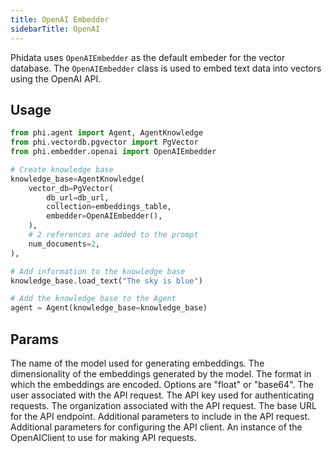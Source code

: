 ```yaml
---
title: OpenAI Embedder
sidebarTitle: OpenAI
---
```


Phidata uses `OpenAIEmbedder` as the default embeder for the vector database. The `OpenAIEmbedder` class is used to embed text data into vectors using the OpenAI API.

## Usage

```python
from phi.agent import Agent, AgentKnowledge
from phi.vectordb.pgvector import PgVector
from phi.embedder.openai import OpenAIEmbedder

# Create knowledge base
knowledge_base=AgentKnowledge(
    vector_db=PgVector(
        db_url=db_url,
        collection=embeddings_table,
        embedder=OpenAIEmbedder(),
    ),
    # 2 references are added to the prompt
    num_documents=2,
),

# Add information to the knowledge base
knowledge_base.load_text("The sky is blue")

# Add the knowledge base to the Agent
agent = Agent(knowledge_base=knowledge_base)
```

## Params

<ResponseField name="model" type="str" default="text-embedding-ada-002">
  The name of the model used for generating embeddings.
</ResponseField>
<ResponseField name="dimensions" type="int" default="1536">
  The dimensionality of the embeddings generated by the model.
</ResponseField>
<ResponseField
  name="encoding_format"
  type="Literal['float', 'base64']"
  default="float"
>
  The format in which the embeddings are encoded. Options are "float" or
  "base64".
</ResponseField>
<ResponseField name="user" type="str">
  The user associated with the API request.
</ResponseField>
<ResponseField name="api_key" type="str">
  The API key used for authenticating requests.
</ResponseField>
<ResponseField name="organization" type="str">
  The organization associated with the API request.
</ResponseField>
<ResponseField name="base_url" type="str">
  The base URL for the API endpoint.
</ResponseField>
<ResponseField name="request_params" type="Optional[Dict[str, Any]]">
  Additional parameters to include in the API request.
</ResponseField>
<ResponseField name="client_params" type="Optional[Dict[str, Any]]">
  Additional parameters for configuring the API client.
</ResponseField>
<ResponseField name="openai_client" type="Optional[OpenAIClient]">
  An instance of the OpenAIClient to use for making API requests.
</ResponseField>
